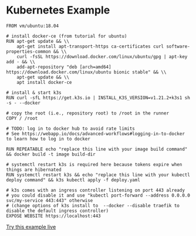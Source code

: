 # Kubernetes Example

```Layerfile
FROM vm/ubuntu:18.04

# install docker-ce (from tutorial for ubuntu)
RUN apt-get update && \\
    apt-get install apt-transport-https ca-certificates curl software-properties-common && \\
    curl -fsSL https://download.docker.com/linux/ubuntu/gpg | apt-key add - && \\
    add-apt-repository "deb [arch=amd64] https://download.docker.com/linux/ubuntu bionic stable" && \\
    apt-get update && \\
    apt install docker-ce

# install & start k3s
RUN curl -sfL https://get.k3s.io | INSTALL_K3S_VERSION=v1.21.2+k3s1 sh -s - --docker

# copy the root (i.e., repository root) to /root in the runner
COPY / /root

# TODO: log in to docker hub to avoid rate limits
# See https://webapp.io/docs/advanced-workflows#logging-in-to-docker to learn how to log in to docker

RUN REPEATABLE echo "replace this line with your image build command" && docker build -t image build-dir

# systemctl restart k3s is required here because tokens expire when things are hibernated
RUN systemctl restart k3s && echo "replace this line with your kubectl deploy command" && k3s kubectl apply -f deploy.yaml

# k3s comes with an ingress controller listening on port 443 already
# you could disable it and use "kubectl port-forward --address 0.0.0.0 svc/my-service 443:443" otherwise
# (change options of k3s install to  --docker --disable traefik to disable the default ingress controller)
EXPOSE WEBSITE https://localhost:443
```

[Try this example live](/sign-up)
